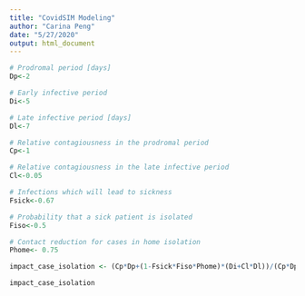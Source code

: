 ```yaml
---
title: "CovidSIM Modeling"
author: "Carina Peng"
date: "5/27/2020"
output: html_document
---
```


```r

# Prodromal period [days] 
Dp<-2

# Early infective period
Di<-5

# Late infective period [days]
Dl<-7

# Relative contagiousness in the prodromal period
Cp<-1

# Relative contagiousness in the late infective period
Cl<-0.05

# Infections which will lead to sickness
Fsick<-0.67

# Probability that a sick patient is isolated
Fiso<-0.5

# Contact reduction for cases in home isolation
Phome<- 0.75

impact_case_isolation <- (Cp*Dp+(1-Fsick*Fiso*Phome)*(Di+Cl*Dl))/(Cp*Dp+Di+Cl*Dl)

impact_case_isolation

```


